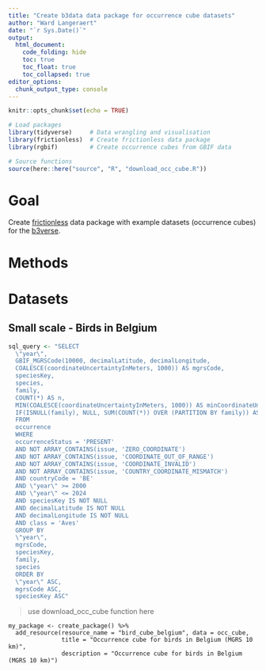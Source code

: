 ```yaml
---
title: "Create b3data data package for occurrence cube datasets"
author: "Ward Langeraert"
date: "`r Sys.Date()`"
output:
  html_document:
    code_folding: hide
    toc: true
    toc_float: true
    toc_collapsed: true
editor_options: 
  chunk_output_type: console
---
```


```r
knitr::opts_chunk$set(echo = TRUE)
```

```r
# Load packages
library(tidyverse)     # Data wrangling and visualisation
library(frictionless)  # Create frictionless data package
library(rgbif)         # Create occurrence cubes from GBIF data

# Source functions
source(here::here("source", "R", "download_occ_cube.R"))
```

# Goal

Create [frictionless](https://docs.ropensci.org/frictionless/) data package with example datasets (occurrence cubes) for the [b3verse](https://docs.b-cubed.eu/guides/b3verse/).

# Methods


# Datasets
## Small scale - Birds in Belgium

```r
sql_query <- "SELECT
  \"year\",
  GBIF_MGRSCode(10000, decimalLatitude, decimalLongitude,
  COALESCE(coordinateUncertaintyInMeters, 1000)) AS mgrsCode,
  speciesKey,
  species,
  family,
  COUNT(*) AS n,
  MIN(COALESCE(coordinateUncertaintyInMeters, 1000)) AS minCoordinateUncertaintyInMeters,
  IF(ISNULL(family), NULL, SUM(COUNT(*)) OVER (PARTITION BY family)) AS familyCount
  FROM
  occurrence
  WHERE
  occurrenceStatus = 'PRESENT'
  AND NOT ARRAY_CONTAINS(issue, 'ZERO_COORDINATE')
  AND NOT ARRAY_CONTAINS(issue, 'COORDINATE_OUT_OF_RANGE')
  AND NOT ARRAY_CONTAINS(issue, 'COORDINATE_INVALID')
  AND NOT ARRAY_CONTAINS(issue, 'COUNTRY_COORDINATE_MISMATCH')
  AND countryCode = 'BE'
  AND \"year\" >= 2000
  AND \"year\" <= 2024
  AND speciesKey IS NOT NULL
  AND decimalLatitude IS NOT NULL
  AND decimalLongitude IS NOT NULL
  AND class = 'Aves'
  GROUP BY
  \"year\",
  mgrsCode,
  speciesKey,
  family,
  species
  ORDER BY
  \"year\" ASC,
  mgrsCode ASC,
  speciesKey ASC"
```

> use download_occ_cube function here

```
my_package <- create_package() %>%
  add_resource(resource_name = "bird_cube_belgium", data = occ_cube,
               title = "Occurrence cube for birds in Belgium (MGRS 10 km)",
               description = "Occurrence cube for birds in Belgium (MGRS 10 km)")
```

